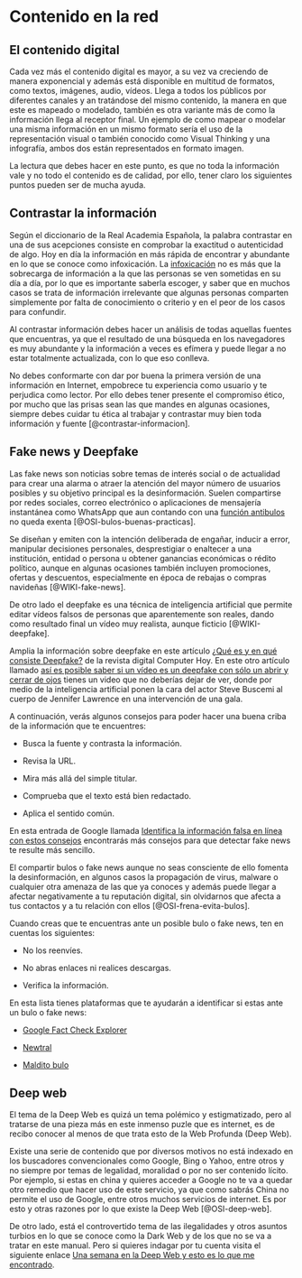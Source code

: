 # Contenido en la red

## El contenido digital

Cada vez más el contenido digital es mayor, a su vez va creciendo de manera exponencial y además está disponible en multitud de formatos, como textos, imágenes, audio, vídeos. Llega a todos los públicos por diferentes canales y an tratándose del mismo contenido, la manera en que este es mapeado o modelado,  también es otra variante más de como la información llega al receptor final. Un ejemplo de como mapear o modelar una misma información en un mismo formato sería el uso de la representación visual o también conocido como Visual Thinking y una infografía, ambos dos están representados en formato imagen.

La lectura que debes hacer en este punto, es que no toda la información vale y no todo el contenido es de calidad, por ello, tener claro los siguientes puntos pueden ser de mucha ayuda.

## Contrastar la información

Según el diccionario de la Real Academia Española, la palabra contrastar en una de sus acepciones consiste en comprobar la exactitud o autenticidad de algo. Hoy en día la información en más rápida de encontrar y abundante en lo que se conoce como infoxicación. La [infoxicación](https://es.godaddy.com/blog/infoxicacion-causas-consecuencias/) no es más que la sobrecarga de información a la que las personas se ven sometidas en su día a día, por lo que es importante saberla escoger, y saber que en muchos casos se trata de información irrelevante que algunas personas comparten simplemente por falta de conocimiento o criterio y en el peor de los casos para confundir.

Al contrastar información debes hacer un análisis de todas aquellas fuentes que encuentras, ya que el resultado de una búsqueda en los navegadores es muy abundante y la información a veces es efímera y puede llegar a no estar totalmente actualizada, con lo que eso conlleva.

No debes conformarte con dar por buena la primera versión de una información en Internet, empobrece tu experiencia como usuario y te perjudica  como lector. Por ello debes tener presente el compromiso ético, por mucho que las prisas sean las que mandes en algunas ocasiones, siempre debes cuidar tu ética al trabajar y contrastar muy bien toda información y fuente [@contrastar-informacion].

## Fake news y Deepfake

Las fake news son noticias sobre temas de interés social o de actualidad para crear una alarma o atraer la atención del mayor número de usuarios posibles y  su objetivo principal es la desinformación. Suelen compartirse por redes sociales, correo electrónico o aplicaciones de mensajería instantánea como WhatsApp que aun contando con una [función antibulos](https://www.osi.es/es/actualidad/blog/2020/04/27/whatsapp-y-su-funcion-antibulos-descubrela) no queda exenta [@OSI-bulos-buenas-practicas].

Se diseñan y emiten con la intención deliberada de engañar, inducir a error, manipular decisiones personales, desprestigiar o enaltecer a una institución, entidad o persona u obtener ganancias económicas o rédito político, aunque en algunas ocasiones también incluyen promociones, ofertas y descuentos, especialmente en época de rebajas o compras navideñas [@WIKI-fake-news].

De otro lado el deepfake es una técnica de inteligencia artificial que permite editar vídeos falsos de personas que aparentemente son reales, dando como resultado final un vídeo muy realista, aunque ficticio [@WIKI-deepfake]. 

Amplia la información sobre deepfake en este artículo [¿Qué es y en qué consiste Deepfake?](https://computerhoy.com/reportajes/tecnologia/consiste-deepfake-446355) de la revista digital Computer Hoy. En este otro artículo llamado [así es posible saber si un vídeo es un deepfake con sólo un abrir y cerrar de ojos](https://www.xataka.com/inteligencia-artificial/posible-saber-video-deepfake-solo-abrir-cerrar-ojos-literalmente-quizas-eso-no-sea-suficiente) tienes un video que no deberías dejar de ver, donde por medio de la inteligencia artificial ponen la cara del actor Steve Buscemi al cuerpo de Jennifer Lawrence en una intervención de una gala.
	
A continuación, verás algunos consejos para poder hacer una buena criba de la información que te encuentres:

- Busca la fuente y contrasta la información.

- Revisa la URL.

- Mira más allá del simple titular.

- Comprueba que el texto está bien redactado.

- Aplica el sentido común.

En esta entrada de Google llamada [Identifica la información falsa en línea con estos consejos](https://blog.google/products/news/consejos-verificacion-hechos/) encontrarás más consejos para que detectar fake news te resulte más sencillo.

El compartir bulos o fake news aunque no seas consciente de ello fomenta la desinformación, en algunos casos la propagación de virus, malware o cualquier otra amenaza de las que ya conoces y además puede llegar a afectar negativamente a tu reputación digital, sin olvidarnos que afecta a tus contactos y a tu relación con ellos [@OSI-frena-evita-bulos].

Cuando creas que te encuentras ante un posible bulo o fake news, ten en cuentas los siguientes:

- No los reenvíes.

- No abras enlaces ni realices descargas.

- Verifica la información.

En esta lista tienes plataformas que te ayudarán a identificar si estas ante un bulo o fake news:

- [Google Fact Check Explorer](https://toolbox.google.com/factcheck/explorer)

- [Newtral](https://www.newtral.es/zona-verificacion/fact-check/)

- [Maldito bulo](https://maldita.es/malditobulo/1)

## Deep web

El tema de la Deep Web es quizá un tema polémico y estigmatizado, pero al tratarse de una pieza más en este inmenso puzle que es internet, es de recibo conocer al menos de que trata esto de la Web Profunda (Deep Web).
	
Existe una serie de contenido que por diversos motivos no está indexado en los buscadores convencionales como Google, Bing o Yahoo, entre otros y no siempre por temas de legalidad, moralidad o por no ser contenido lícito. Por ejemplo, si estas en china y quieres acceder a Google no te va a quedar otro remedio que hacer uso de este servicio, ya que como sabrás China no permite el uso de Google, entre otros muchos servicios de internet. Es por esto y otras razones por lo que existe la Deep Web [@OSI-deep-web].

De otro lado, está el controvertido tema de las ilegalidades y otros asuntos turbios en lo que se conoce como la Dark Web y de los que no se va a tratar en este manual. Pero si quieres indagar por tu cuenta visita el siguiente enlace [Una semana en la Deep Web y esto es lo que me encontrado](https://www.xataka.com/analisis/una-semana-en-la-deep-web-esto-es-lo-que-me-he-encontrado).
